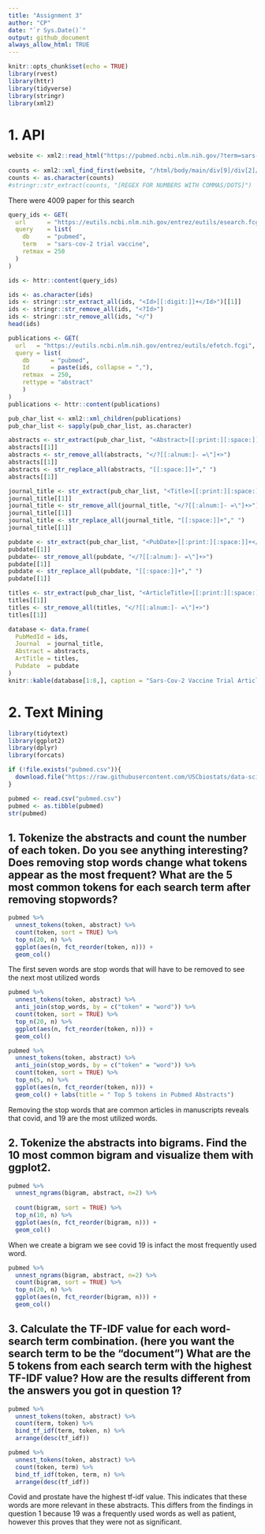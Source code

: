 ```yaml
---
title: "Assignment 3"
author: "CP"
date: "`r Sys.Date()`"
output: github_document
always_allow_html: TRUE
---
```


```r
knitr::opts_chunk$set(echo = TRUE)
library(rvest)
library(httr)
library(tidyverse)
library(stringr)
library(xml2)
```

# 1. API
```r
website <- xml2::read_html("https://pubmed.ncbi.nlm.nih.gov/?term=sars-cov-2%20trial%20vaccine")
  
counts <- xml2::xml_find_first(website, "/html/body/main/div[9]/div[2]/div[2]/div[1]/div[1]")
counts <- as.character(counts)
#stringr::str_extract(counts, "[REGEX FOR NUMBERS WITH COMMAS/DOTS]")
```

 There were 4009 paper for this search  
```r
query_ids <- GET(
  url      = "https://eutils.ncbi.nlm.nih.gov/entrez/eutils/esearch.fcgi",
  query    = list(
    db     = "pubmed",
    term   = "sars-cov-2 trial vaccine",
    retmax = 250
  )
)
```

```r
ids <- httr::content(query_ids)
```

```r
ids <- as.character(ids)
ids <- stringr::str_extract_all(ids, "<Id>[[:digit:]]+</Id>")[[1]]
ids <- stringr::str_remove_all(ids, "<?Id>")
ids <- stringr::str_remove_all(ids, "</")
head(ids)
```

```r
publications <- GET(
  url   = "https://eutils.ncbi.nlm.nih.gov/entrez/eutils/efetch.fcgi",
  query = list(
    db      = "pubmed", 
    Id      = paste(ids, collapse = ","),
    retmax  = 250, 
    rettype = "abstract" 
    )
)
publications <- httr::content(publications)

```

```r
pub_char_list <- xml2::xml_children(publications)
pub_char_list <- sapply(pub_char_list, as.character)
```

```r
abstracts <- str_extract(pub_char_list, "<Abstract>[[:print:][:space:]]+</Abstract>")
abstracts[[1]]
abstracts <- str_remove_all(abstracts, "</?[[:alnum:]- =\"]+>") 
abstracts[[1]]
abstracts <- str_replace_all(abstracts, "[[:space:]]+"," ")
abstracts[[1]]
```

```r
journal_title <- str_extract(pub_char_list, "<Title>[[:print:][:space:]]+</Title>")
journal_title[[1]]
journal_title <- str_remove_all(journal_title, "</?[[:alnum:]- =\"]+>") 
journal_title[[1]]
journal_title <- str_replace_all(journal_title, "[[:space:]]+"," ")
journal_title[[1]]
```

```r
pubdate <- str_extract(pub_char_list, "<PubDate>[[:print:][:space:]]+</PubDate>")
pubdate[[1]]
pubdate<- str_remove_all(pubdate, "</?[[:alnum:]- =\"]+>") 
pubdate[[1]]
pubdate <- str_replace_all(pubdate, "[[:space:]]+"," ")
pubdate[[1]]
```

```r
titles <- str_extract(pub_char_list, "<ArticleTitle>[[:print:][:space:]]+</ArticleTitle>")
titles[[1]]
titles <- str_remove_all(titles, "</?[[:alnum:]- =\"]+>")
titles[[1]]
```

```r
database <- data.frame(
  PubMedId = ids,
  Journal  = journal_title,
  Abstract = abstracts,
  ArtTitle = titles,
  Pubdate  = pubdate
)
knitr::kable(database[1:8,], caption = "Sars-Cov-2 Vaccine Trial Articles")
```


# 2. Text Mining 
```r
library(tidytext)
library(ggplot2)
library(dplyr)
library(forcats)
```


```r
if (!file.exists("pubmed.csv")){
  download.file("https://raw.githubusercontent.com/USCbiostats/data-science-data/master/03_pubmed/pubmed.csv", "pubmed.csv", method="libcurl", timeout = 60)
}

pubmed <- read.csv("pubmed.csv")
pubmed <- as.tibble(pubmed)
str(pubmed)
```

## 1. Tokenize the abstracts and count the number of each token. Do you see anything interesting? Does removing stop words change what tokens appear as the most frequent? What are the 5 most common tokens for each search term after removing stopwords?

```r
pubmed %>%
  unnest_tokens(token, abstract) %>%
  count(token, sort = TRUE) %>%
  top_n(20, n) %>%
  ggplot(aes(n, fct_reorder(token, n))) +
  geom_col()
```
The first seven words are stop words that will have to be removed to see the next most utilized words


```r
pubmed %>%
  unnest_tokens(token, abstract) %>%
  anti_join(stop_words, by = c("token" = "word")) %>%
  count(token, sort = TRUE) %>%
  top_n(20, n) %>%
  ggplot(aes(n, fct_reorder(token, n))) +
  geom_col()
```
```r
pubmed %>%
  unnest_tokens(token, abstract) %>%
  anti_join(stop_words, by = c("token" = "word")) %>%
  count(token, sort = TRUE) %>%
  top_n(5, n) %>%
  ggplot(aes(n, fct_reorder(token, n))) +
  geom_col() + labs(title = " Top 5 tokens in Pubmed Abstracts")
```
Removing the stop words that are common articles in manuscripts reveals that covid, and  19 are the most utilized words.  

## 2. Tokenize the abstracts into bigrams. Find the 10 most common bigram and visualize them with ggplot2.

```r
pubmed %>%
  unnest_ngrams(bigram, abstract, n=2) %>%
  
  count(bigram, sort = TRUE) %>%
  top_n(10, n) %>%
  ggplot(aes(n, fct_reorder(bigram, n))) +
  geom_col()
```

When we create a bigram we see covid 19 is infact the most frequently used word. 

```r
pubmed %>%
  unnest_ngrams(bigram, abstract, n=2) %>%
  count(bigram, sort = TRUE) %>%
  top_n(20, n) %>%
  ggplot(aes(n, fct_reorder(bigram, n))) +
  geom_col()

```

## 3. Calculate the TF-IDF value for each word-search term combination. (here you want the search term to be the “document”) What are the 5 tokens from each search term with the highest TF-IDF value? How are the results different from the answers you got in question 1?

```r
pubmed %>%
  unnest_tokens(token, abstract) %>%
  count(term, token) %>%
  bind_tf_idf(term, token, n) %>%
  arrange(desc(tf_idf))
```

```r
pubmed %>%
  unnest_tokens(token, abstract) %>%
  count(token, term) %>%
  bind_tf_idf(token, term, n) %>%
  arrange(desc(tf_idf))
```
Covid and prostate have the highest tf-idf value. This indicates that these words are more relevant in these abstracts. This differs from the findings in question 1 because 19 was a frequently used words as well as patient, however this proves that they were not as significant.   